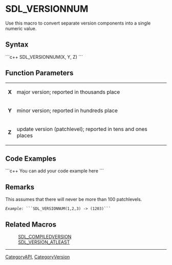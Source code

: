 
= SDL_VERSIONNUM =
Use this macro to convert separate version components into a single numeric value.


== Syntax ==
```c++
SDL_VERSIONNUM(X, Y, Z)
```

== Function Parameters ==
{|
|'''X'''
|major version; reported in thousands place
|-
|'''Y'''
|minor version; reported in hundreds place
|-
|'''Z'''
|update version (patchlevel); reported in tens and ones places
|}

== Code Examples ==
```c++
You can add your code example here
```

== Remarks ==
This assumes that there will never be more than 100 patchlevels.
 ''Example:'' ```SDL_VERSIONNUM(1,2,3) -> (1203)```

== Related Macros ==
:[[SDL_COMPILEDVERSION]]
:[[SDL_VERSION_ATLEAST]]

----
[[CategoryAPI]], [[CategoryVersion]]
